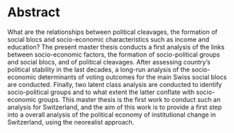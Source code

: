 # Abstract {.unnumbered}

What are the relationships between political cleavages, the formation of social blocs and socio-economic characteristics such as income and education? The present master thesis conducts a first analysis of the links between socio-economic factors, the formation of socio-political groups and social blocs, and of political cleavages. After assessing country's political stability in the last decades, a long-run analysis of the socio-economic determinants of voting outcomes for the main Swiss social blocs are conducted. Finally, two latent class analysis are conducted to identify socio-political groups and to what extent the latter conflate with socio-economic groups. This master thesis is the first work to conduct such an analysis for Switzerland, and the aim of this work is to provide a first step into a overall analysis of the political economy of institutional change in Switzerland, using the neorealist approach.


